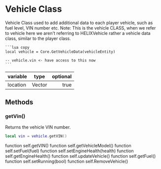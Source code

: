 
# Vehicle Class
Vehicle Class used to add additional data to each player vehicle, such as fuel level, VIN number etc.
<Callout type="info" emoji="ℹ️">
    Note: This is the vehicle CLASS, when we refer to vehicle here we aren't referring to HELIXVehicle rather a vehicle data class, similar to the player class.

    ```lua copy
    local vehicle = Core.GetVehicleData(vehicleEntity)

    -- vehicle.vin <- have access to this now
    ```
</Callout>


| variable   | type | optional | 
| :----- | :----: | ----: |
| location    |  Vector   |   true |

## Methods
### getVin()
Returns the vehicle VIN number.

```lua copy
local vin = vehicle.getVIN()
```

function self.getVIN()
function self.getVehicleModel()
function self.setFuel(fuel)
function self.setEngineHealth(health)
function self.getEngineHealth()
function self.updateVehicle()
function self.getFuel()
function self.setRunning(bool)
function self.RemoveVehicle()